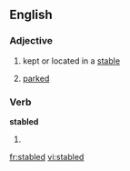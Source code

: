 
==English==

===Adjective===
{{en-adj|-}}

# kept or located in a [[stable]]
# {{rail transport|of a rail vehicle}} [[parked]]

===Verb===
'''stabled'''

# {{past of|[[stable]]}}

{{anagrams:en/abdelst}}
[[fr:stabled]]
[[vi:stabled]]